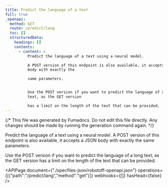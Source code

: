 ```yaml
---
title: Predict the language of a text
full: true
_openapi:
  method: GET
  route: /predict/lang
  toc: []
  structuredData:
    headings: []
    contents:
      - content: >
          Predict the language of a text using a neural model.

          A POST version of this endpoint is also available, it accepts a JSON
          body with exactly the

          same parameters.


          Use the POST version if you want to predict the language of a long
          text, as the GET version

          has a limit on the length of the text that can be provided.
---
```


{/* This file was generated by Fumadocs. Do not edit this file directly. Any changes should be made by running the generation command again. */}

Predict the language of a text using a neural model.
A POST version of this endpoint is also available, it accepts a JSON body with exactly the
same parameters.

Use the POST version if you want to predict the language of a long text, as the GET version
has a limit on the length of the text that can be provided.


<APIPage document={"./specfiles-json/robotoff-openapi.json"} operations={[{"path":"/predict/lang","method":"get"}]} webhooks={[]} hasHead={false} />